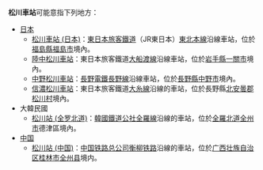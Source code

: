 {{noteTA
|T=zh-tw:松川車站;zh-cn:松川站; zh-hk:松川站;
|1=zh-tw:松川車站;zh-cn:松川站; zh-hk:松川站;
}}
'''松川車站'''可能意指下列地方：

* [[日本|日本]]
** [[松川車站_(日本)|松川車站 (日本)]]：[[東日本旅客鐵道|東日本旅客鐵道]]（JR東日本）[[東北本線|東北本線]]沿線車站，位於[[福島縣|福島縣]][[福島市|福島市]]境內。
** [[陸中松川車站|陸中松川車站]]：東日本旅客鐵道[[大船渡線|大船渡線]]沿線車站，位於[[岩手縣|岩手縣]][[一關市|一關市]]境內。
** [[中野松川車站|中野松川車站]]：[[長野電鐵|長野電鐵]][[長野線_(長野電鐵)|長野線]]沿線車站，位於[[長野縣|長野縣]][[中野市|中野市]]境內。
** [[信濃松川車站|信濃松川車站]]：東日本旅客鐵道[[大糸線|大糸線]]沿線的車站，位於長野縣[[北安曇郡|北安曇郡]][[松川村|松川村]]境內。
* 大韓民國
** [[松川站_(全罗北道)|松川站 (全罗北道)]]：[[韓國鐵道公社|韓國鐵道公社]][[全羅線|全羅線]]沿線的車站，位於[[全羅北道|全羅北道]][[全州市|全州市]]德津區境內。
* [[中国|中国]]
** [[松川站_(中国)|松川站 (中国)]]：[[中国铁路总公司|中国铁路总公司]][[衡柳铁路|衡柳铁路]]沿線的車站，位於[[广西壮族自治区|广西壮族自治区]][[桂林市|桂林市]][[全州县|全州县]]境内。
{{disambig|Cat=四字車站名消歧義}}